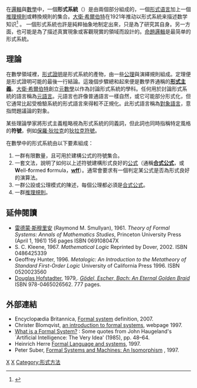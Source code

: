 在[[邏輯|邏輯]]與[[數學|數學]]中，一個'''形式系統'''（{{lang-en|Formal system}}）是由兩個部分組成的，一個[[形式语言|形式语言]]加上一個[[推理規則|推理規則]]或轉換規則的集合。[[大衛·希爾伯特|大衛·希爾伯特]]在1921年推动以形式系統来描述数学知识<ref>{{cite web 
| title = Hilbert's Program, Stanford Encyclopedia of Philosophy 
| url = https://plato.stanford.edu/archives/spr2016/entries/hilbert-program 
| accessdate = 2019-02-02 
| archive-date = 2019-03-18 
| archive-url = https://web.archive.org/web/20190318042028/https://plato.stanford.edu/archives/spr2016/entries/hilbert-program/ 
| dead-url = no 
}}</ref>
。 一個形式系統也許是純粹抽象地制定出來，只是為了研究其自身。另一方面，也可能是為了描述真實現象或客觀現實的領域而設計的。[[命題邏輯|命題邏輯]]是最简单的形式系統。

==理論==
在數學領域裡，[[形式證明|形式證明]]是形式系統的產物，由一些[[公理|公理]]與演繹規則組成。定理便是形式證明可能的最後一行結論。這幾個步驟總和起來便是數學界通稱的'''[[形式主義|形式主義]]'''。[[大衛·希爾伯特|大衛·希爾伯特]]創立[[元數學|元數學]]以作為討論形式系統的學科。任何用於討論形式系統的語言稱為[[元語言|元語言]]。元語言也許像普通語言一樣自然，或它可能部分形式化，但它通常比起受檢驗系統的形式語言來得較不正規化。此形式語言稱為[[對象語言|對象語言]]，意指問題議論的對象。

某些理論學家將形式主義粗略視為形式系統的同義詞，但此詞也同時指稱特定風格的'''符號'''，例如[[保羅·狄拉克|保羅·狄拉克]]的[[狄拉克符號|狄拉克符號]]。

在數學中的形式系統由以下要素組成：
#一群有限數量，且可用於建構公式的符號集合。
#一套文法，說明了如何以上述符號建構形式良好的[[合式公式|公式]]（通稱'''[[合式公式|合式公式]]'''，或'''W'''ell-'''f'''ormed '''f'''ormula，'''[[wff|wff]]'''）。通常會要求有一個判定某公式是否為形式良好的演算法。
#一群公設或公理模式的陳述，每個公理都必須是[[合式公式|合式公式]]。
#一群[[推理規則|推理規則]]。

==延伸閱讀==
* [[雷德蒙·斯穆里安|雷德蒙·斯穆里安]] (Raymond M. Smullyan), 1961. ''Theory of Formal Systems: Annals of Mathematics Studies'', Princeton University Press (April 1, 1961) 156 pages ISBN 069108047X
* S. C. Kleene, 1967. ''Mathematical Logic'' Reprinted by Dover, 2002. ISBN 0486425339
* Geoffrey Hunter, 1996. ''Metalogic: An Introduction to the Metatheory of Standard First-Order Logic'' University of California Press 1996. ISBN 0520023560
* [[Douglas_Hofstadter|Douglas Hofstadter]], 1979,. ''[[Gödel,_Escher,_Bach:_An_Eternal_Golden_Braid|Gödel, Escher, Bach: An Eternal Golden Braid]]'' ISBN 978-0465026562. 777 pages.

==外部連結==
{{Wiktionary|formalisation}}
* Encyclopædia Britannica, [http://www.britannica.com/eb/article-9034889/formal-system Formal system] {{Wayback|url=http://www.britannica.com/eb/article-9034889/formal-system |date=20080429174130 }} definition, 2007.
* Christer Blomqvist, [https://web.archive.org/web/20080216025351/http://hemsidor.torget.se/users/m/mauritz/math/logic/inform.htm an introduction to formal systems], webpage 1997.
* [http://www.cs.indiana.edu/~port/teach/641/formal.sys.haug.html What is a Formal System?] {{Wayback|url=http://www.cs.indiana.edu/~port/teach/641/formal.sys.haug.html |date=20110607171543 }}: Some quotes from John Haugeland's `Artificial Intelligence: The Very Idea' (1985), pp. 48–64.
* Heinrich Herre [https://web.archive.org/web/20110719111218/http://www-ls.informatik.uni-tuebingen.de/psh/forschung/publikationen/RoutledgeFLS1995.pdf Formal Language and systems], 1997.
* Peter Suber, [http://www.earlham.edu/~peters/courses/logsys/machines.htm Formal Systems and Machines: An Isomorphism] {{Wayback|url=http://www.earlham.edu/~peters/courses/logsys/machines.htm |date=20110524103726 }}, 1997.

[[Category:形式语言|X]]
[[Category:數理邏輯|X]]
[[Category:形式方法|Category:形式方法]]